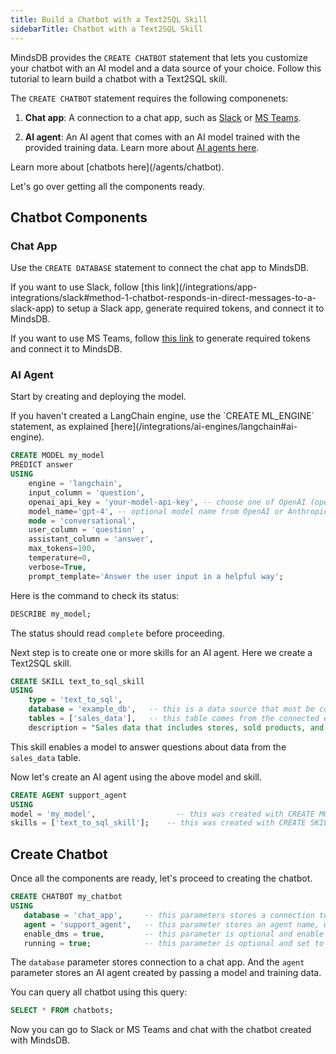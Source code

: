 ```yaml
---
title: Build a Chatbot with a Text2SQL Skill
sidebarTitle: Chatbot with a Text2SQL Skill
---
```


MindsDB provides the `CREATE CHATBOT` statement that lets you customize your chatbot with an AI model and a data source of your choice. Follow this tutorial to learn build a chatbot with a Text2SQL skill.

The `CREATE CHATBOT` statement requires the following componenets:

1. **Chat app**: A connection to a chat app, such as [Slack](/integrations/app-integrations/slack#method-1-chatbot-responds-in-direct-messages-to-a-slack-app) or [MS Teams](/integrations/app-integrations/microsoft-teams).

2. **AI agent**: An AI agent that comes with an AI model trained with the provided training data. Learn more about [AI agents here](/agents/agent).

<Tip>
Learn more about [chatbots here](/agents/chatbot).
</Tip>

Let's go over getting all the components ready.

## Chatbot Components

### Chat App

Use the `CREATE DATABASE` statement to connect the chat app to MindsDB.

<Tip>
If you want to use Slack, follow [this link](/integrations/app-integrations/slack#method-1-chatbot-responds-in-direct-messages-to-a-slack-app) to setup a Slack app, generate required tokens, and connect it to MindsDB.

If you want to use MS Teams, follow [this link](/integrations/app-integrations/microsoft-teams) to generate required tokens and connect it to MindsDB.
</Tip>

### AI Agent

Start by creating and deploying the model.

<Note>
If you haven't created a LangChain engine, use the `CREATE ML_ENGINE` statement, as explained [here](/integrations/ai-engines/langchain#ai-engine).
</Note>

```sql
CREATE MODEL my_model
PREDICT answer
USING
    engine = 'langchain',
    input_column = 'question',
    openai_api_key = 'your-model-api-key', -- choose one of OpenAI (openai_api_key) or Anthropic (anthropic_api_key)
    model_name='gpt-4', -- optional model name from OpenAI or Anthropic
    mode = 'conversational',
    user_column = 'question' ,
    assistant_column = 'answer',
    max_tokens=100,
    temperature=0,
    verbose=True,
    prompt_template='Answer the user input in a helpful way';
```

Here is the command to check its status:

```sql
DESCRIBE my_model;
```

The status should read `complete` before proceeding.

Next step is to create one or more skills for an AI agent. Here we create a Text2SQL skill.

```sql
CREATE SKILL text_to_sql_skill
USING
    type = 'text_to_sql',
    database = 'example_db',   -- this is a data source that must be connected to MindsDB with CREATE DATABASE statement
    tables = ['sales_data'],   -- this table comes from the connected example_db data source
    description = "Sales data that includes stores, sold products, and other sale details";
```

This skill enables a model to answer questions about data from the `sales_data` table.

Now let's create an AI agent using the above model and skill.

```sql
CREATE AGENT support_agent
USING
model = 'my_model',                  -- this was created with CREATE MODEL
skills = ['text_to_sql_skill'];    -- this was created with CREATE SKILL
```

## Create Chatbot

Once all the components are ready, let's proceed to creating the chatbot.

```sql
CREATE CHATBOT my_chatbot
USING
   database = 'chat_app',     -- this parameters stores a connection to a chat app, like Slack or MS Teams
   agent = 'support_agent',   -- this parameter stores an agent name, which was create with CREATE AGENT
   enable_dms = true,         -- this parameter is optional and enable direct messages with the chatbot
   running = true;            -- this parameter is optional and set to true by default, meaning that the chatbot is running
```

The `database` parameter stores connection to a chat app. And the `agent` parameter stores an AI agent created by passing a model and training data.

You can query all chatbot using this query:

```sql
SELECT * FROM chatbots;
```

Now you can go to Slack or MS Teams and chat with the chatbot created with MindsDB.
